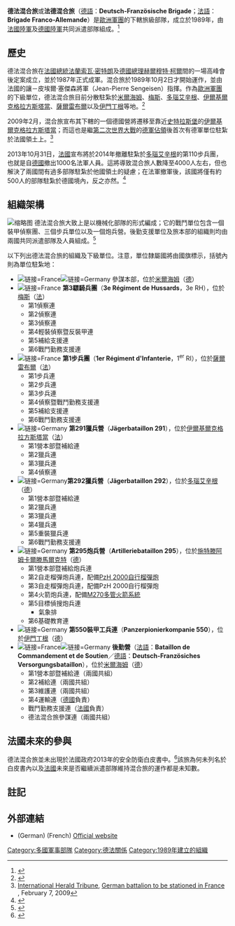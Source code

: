{{Infobox Military Unit
|unit_name= 德法混合旅 [[File:Flag_of_Germany.svg|30px]] [[File:Flag_of_France.svg|30px]]<br/>Deutsch-Französische Brigade<br/>Brigade Franco-Allemande
|image= [[File:Deutsch-Französische_Brigade.svg|150px]]
|caption= 德法混合旅紋章 
|dates= 1989年10月2日至今
|country= {{flag|GER}}<br/>{{flag|FRA}}
|allegiance= 
|branch= [[歐洲軍團|歐洲軍團]]<br/>[[德國聯邦國防軍陸軍|德國陸軍]]<br/>[[法國陸軍|法國陸軍]]
|type= [[旅|旅]]／[[機械化步兵|機械化步兵]]
|role= 
|size= 5980人
|command_structure= [[歐洲軍團|歐洲軍團]]
|current_commander= 
|garrison= [[德國|德國]][[巴登-符登堡邦|巴登-符登堡邦]][[米尔海姆_(巴登)|米爾海姆]]
|equipment= 
|ceremonial_chief= 
|colonel_of_the_regiment= 
|nickname= 
|patron= 
|motto= ''Dem Besten verpflichtet''<br/>''Le devoir d'excellence''<br/>''獻身卓越''
|colors=
|march= 
|mascot= 
|battles=
|anniversaries= 1989年10月2日
|decorations= 
|battle_honours= 
|notable_commanders= 
|identification_symbol= 
|identification_symbol_2= 
|identification_symbol_3= 
|identification_symbol_4= 
}}
'''德法混合旅'''或'''法德混合旅'''（[[德語|德語]]：'''Deutsch-Französische Brigade'''；[[法語|法語]]：'''Brigade Franco-Allemande'''）是[[歐洲軍團|歐洲軍團]]的下轄旅級部隊，成立於1989年，由[[法國陸軍|法國陸軍]]及[[德國聯邦國防軍陸軍|德國陸軍]]共同派遣部隊組成。<ref>{{Cite web|url=http://www.eurocorps.net/organisation/german_french_brigade/|title=Franco-German Brigade on official Eurocorps website|accessdate=2008-02-23|format=|work=|archiveurl=https://web.archive.org/web/20080220071754/http://www.eurocorps.net/organisation/german_french_brigade/|archivedate=2008-02-20}}</ref>

== 歷史 ==
德法混合旅在[[法國總統|法國總統]][[法蘭索瓦·密特朗|法蘭索瓦·密特朗]]及[[德國總理|德國總理]][[赫尔穆特·科尔|赫爾穆特·柯爾]]間的一場高峰會後定案成立，並於1987年正式成軍。混合旅於1989年10月2日才開始運作，並由法國的讓－皮埃爾·塞傑森將軍（Jean-Pierre Sengeisen）指揮。作為[[歐洲軍團|歐洲軍團]]的下級單位，德法混合旅目前分散駐紮於[[米尔海姆_(巴登)|米爾海姆]]、[[梅斯|梅斯]]、[[多瑙艾辛根|多瑙艾辛根]]、[[伊尔基尔克格拉方斯塔当|伊爾基爾克格拉方斯塔當]]、[[萨尔雷布尔_(摩泽尔省)|薩爾雷布爾]]以及[[伊门丁根|伊門丁根]]等地。<ref>{{Cite web|url=http://www.df-brigade.de/site_de/gesch.htm|title=History of the Franco-German Brigade (''in German'')|accessdate=2008-02-23|work=|archiveurl=https://web.archive.org/web/20071212214138/http://www.df-brigade.de/site_de/gesch.htm|archivedate=2007-12-12}}</ref>

2009年2月，混合旅宣布其下轄的一個德國營將遷移至靠近[[史特拉斯堡|史特拉斯堡]]的[[伊尔基尔克格拉方斯塔当|伊爾基爾克格拉方斯塔當]]；而這也是繼[[第二次世界大戰|第二次世界大戰]]的[[維希法國|德軍佔領]]後首次有德軍單位駐紮於法國領土上。<ref>[[國際紐約時報|International Herald Tribune]], [http://www.iht.com/articles/ap/2009/02/07/europe/EU-Germany-France-Troops.php German battalion to be stationed in France] {{Wayback|url=http://www.iht.com/articles/ap/2009/02/07/europe/EU-Germany-France-Troops.php |date=20090212164319 }}, February 7, 2009</ref>

2013年10月31日，[[法國|法國]]宣布將於2014年撤離駐紮於[[多瑙艾辛根|多瑙艾辛根]]的第110步兵團，也就是自[[德國|德國]]撤出1000名法軍人員。這將導致混合旅人數降至4000人左右，但也解決了兩國間有過多部隊駐紮於他國領土的疑慮；在法軍撤軍後，該國將僅有約500人的部隊駐紮於德國境內，反之亦然。<ref>{{Cite news|url=http://www.defensenews.com/article/20131031/DEFREG01/310310018/France-Dissolves-Symbolic-Regiment-Based-Germany|title=France Dissolves Symbolic Regiment Based In Germany|date=31 October 2013|work=Defense News|author=Agence France-Presse|accessdate=2016-05-01|archive-date=2013-11-08|archive-url=https://archive.today/20131108130533/http://www.defensenews.com/article/20131031/DEFREG01/310310018/France-Dissolves-Symbolic-Regiment-Based-Germany}}</ref>

== 組織架構 ==
[[File:Palais_de_justice_698.JPG|缩略图]]
德法混合旅大致上是以機械化部隊的形式編成；它的戰鬥單位包含一個裝甲偵察團、三個步兵單位以及一個炮兵營。後勤支援單位及旅本部的組織則均由兩國共同派遣部隊及人員組成。<ref>{{Cite web|url=http://www.df-brigade.de/site_de/struktur.htm|title=Structure of the Franco-German Brigade (''in German'')|accessdate=2008-02-23|work=|archive-date=2007-12-12|archive-url=https://web.archive.org/web/20071212214221/http://www.df-brigade.de/site_de/struktur.htm}}</ref>

以下列出德法混合旅的組織及下級單位。注意，單位隸屬國將由國旗標示，括號內則為單位駐紮地：
* <span class="flagicon" contenteditable="false">[[File:Flag_of_France.svg|链接=France]]</span><span class="flagicon" contenteditable="false"></span><span class="flagicon" contenteditable="false">[[File:Flag_of_Germany.svg|链接=Germany]]</span><span class="flagicon" contenteditable="false"></span> 參謀本部，位於[[米尔海姆_(巴登)|米爾海姆]]（[[德国|德]]）
* <span class="flagicon" contenteditable="false">[[File:Flag_of_France.svg|链接=France]]</span><span class="flagicon" contenteditable="false"></span> '''第3驃騎兵團'''（'''3e Régiment de Hussards'''，3e RH），位於[[梅斯|梅斯]]（[[法国|法]]）
** 第1偵察連
** 第2偵察連
** 第3偵察連
** 第4輕裝偵察暨反裝甲連
** 第5補給支援連
** 第6戰鬥勤務支援連
* <span class="flagicon" contenteditable="false">[[File:Flag_of_France.svg|链接=France]]</span><span class="flagicon" contenteditable="false"></span> '''第1步兵團'''（'''1er Régiment d'Infanterie'''，1<sup contenteditable="false">er</sup> RI），位於[[萨尔雷布尔_(摩泽尔省)|薩爾雷布爾]]（[[法国|法]]）
** 第1步兵連
** 第2步兵連
** 第3步兵連
** 第4偵察暨戰鬥勤務支援連
** 第5補給支援連
** 第6戰鬥勤務支援連
* <span class="flagicon" contenteditable="false">[[File:Flag_of_Germany.svg|链接=Germany]]</span><span class="flagicon" contenteditable="false"></span> '''第291獵兵營'''（'''Jägerbataillon 291'''），位於[[伊尔基尔克格拉方斯塔当|伊爾基爾克格拉方斯塔當]]（[[法国|法]]）
** 第1營本部暨補給連
** 第2獵兵連
** 第3獵兵連
** 第4偵察連
* <span class="flagicon" contenteditable="false">[[File:Flag_of_Germany.svg|链接=Germany]]</span><span class="flagicon" contenteditable="false"></span>''' 第292獵兵營'''（'''Jägerbataillon 292'''），位於[[多瑙艾辛根|多瑙艾辛根]]（[[德国|德]]）
** 第1營本部暨補給連
** 第2獵兵連
** 第3獵兵連
** 第4獵兵連
** 第5重裝獵兵連
** 第6戰鬥勤務支援連
* <span class="flagicon" contenteditable="false">[[File:Flag_of_Germany.svg|链接=Germany]]</span><span class="flagicon" contenteditable="false"></span> '''第295炮兵營'''（'''Artilleriebataillon 295'''），位於[[施特滕阿姆卡尔滕马尔克特|施特滕阿姆卡爾滕馬爾克特]]（[[德国|德]]）
** 第1營本部暨補給炮兵連
** 第2自走榴彈炮兵連，配備[[PzH2000自行榴彈砲|PzH 2000自行榴彈炮]]
** 第3自走榴彈炮兵連，配備PzH 2000自行榴彈炮
** 第4火箭炮兵連，配備[[M270多管火箭系統|M270多管火箭系統]]
** 第5目標偵搜炮兵連
***氣象排
** 第6基礎教育連
* <span class="flagicon" contenteditable="false">[[File:Flag_of_Germany.svg|链接=Germany]]</span><span class="flagicon" contenteditable="false"></span> '''第550裝甲工兵連'''（'''Panzerpionierkompanie 550'''），位於[[伊门丁根|伊門丁根]]（[[德国|德]]）
* <span class="flagicon" contenteditable="false">[[File:Flag_of_France.svg|链接=France]]</span><span class="flagicon" contenteditable="false"></span><span class="flagicon" contenteditable="false">[[File:Flag_of_Germany.svg|链接=Germany]]</span><span class="flagicon" contenteditable="false"></span>'' '''''後勤營'''（[[法語|法語]]：'''Bataillon de Commandement et de Soutien'''／[[德語|德語]]：'''Deutsch-Französiches Versorgungsbataillon'''），位於[[米尔海姆_(巴登)|米爾海姆]]（[[德国|德]]）
** 第1營本部暨補給連（兩國共組）
** 第2補給連（兩國共組）
** 第3維護連（兩國共組）
** 第4運輸連（[[德國|德國]]負責）
** 戰鬥勤務支援連（[[法國|法國]]負責）
** 德法混合旅參謀連（兩國共組）

== 法國未來的參與 ==
德法混合旅並未出現於法國政府2013年的安全防衛白皮書中。<ref>{{Cite web|url=http://www.defense.gouv.fr/actualites/articles/livre-blanc-2013|title=Le Livre blanc sur la défense et la sécurité nationale|accessdate=14 August 2013|date=29 April 2013|work=Ministère de la Défense|language=fr|archive-date=2013-05-02|archive-url=https://web.archive.org/web/20130502002158/http://www.defense.gouv.fr/actualites/articles/livre-blanc-2013}}</ref>該旅為何未列名於白皮書內以及[[法國|法國]]未來是否繼續派遣部隊維持混合旅的運作都是未知數。

== 註記 ==
{{Reflist}}

== 外部連結 ==
* (German) (French) [http://www.df-brigade.de/ Official website] {{Wayback|url=http://www.df-brigade.de/ |date=20051125182755 }}
[[Category:多國軍事部隊|Category:多國軍事部隊]]
[[Category:德法關係|Category:德法關係]]
[[Category:1989年建立的組織|Category:1989年建立的組織]]